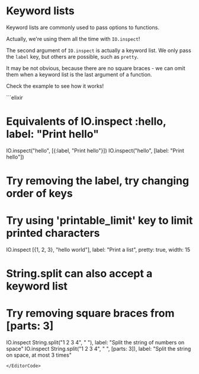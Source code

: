 
# Keyword lists

Keyword lists are commonly used to pass options to functions.

Actually, we're using them all the time with `IO.inspect`!

The second argument of `IO.inspect` is actually a keyword list. We only pass the `label` key, but others are possible, such as `pretty`.

It may be not obvious, because there are no square braces - we can omit them when a keyword list is the last argument of a function.

Check the example to see how it works!

<EditorCode>
```elixir

# Equivalents of IO.inspect :hello, label: "Print hello"
IO.inspect("hello", [{:label, "Print hello"}])
IO.inspect("hello", [label: "Print hello"])

# Try removing the label, try changing order of keys
# Try using 'printable_limit' key to limit printed characters
IO.inspect [{1, 2, 3}, "hello world"],
  label: "Print a list", pretty: true, width: 15

# String.split can also accept a keyword list
# Try removing square braces from [parts: 3]
IO.inspect String.split("1 2 3 4", " "),
    label: "Split the string of numbers on space"
IO.inspect String.split("1 2 3 4", " ", [parts: 3]),
    label: "Split the string on space, at most 3 times"
```
</EditorCode>
